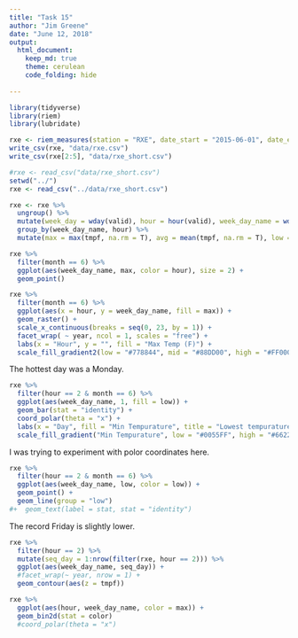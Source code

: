 ```yaml
---
title: "Task 15"
author: "Jim Greene"
date: "June 12, 2018"
output: 
  html_document:
    keep_md: true
    theme: cerulean
    code_folding: hide
    
---
```


```r
library(tidyverse)
library(riem)
library(lubridate)
```

```r
rxe <- riem_measures(station = "RXE", date_start = "2015-06-01", date_end = "2017-07-01")
write_csv(rxe, "data/rxe.csv")
write_csv(rxe[2:5], "data/rxe_short.csv")
```

```r
#rxe <- read_csv("data/rxe_short.csv")
setwd("../")
rxe <- read_csv("../data/rxe_short.csv")
```

```r
rxe <- rxe %>% 
  ungroup() %>% 
  mutate(week_day = wday(valid), hour = hour(valid), week_day_name = wday(valid, label = T), year = year(valid), month = month(valid)) %>% 
  group_by(week_day_name, hour) %>% 
  mutate(max = max(tmpf, na.rm = T), avg = mean(tmpf, na.rm = T), low = min(tmpf, na.rm = T))
```

```r
rxe %>%
  filter(month == 6) %>% 
  ggplot(aes(week_day_name, max, color = hour), size = 2) +
  geom_point()
```

```r
rxe %>% 
  filter(month == 6) %>% 
  ggplot(aes(x = hour, y = week_day_name, fill = max)) +
  geom_raster() +
  scale_x_continuous(breaks = seq(0, 23, by = 1)) +
  facet_wrap( ~ year, ncol = 1, scales = "free") +
  labs(x = "Hour", y = "", fill = "Max Temp (F)") +
  scale_fill_gradient2(low = "#778844", mid = "#88DD00", high = "#FF0000", midpoint = 70)
```

The hottest day was a Monday.

```r
rxe %>% 
  filter(hour == 2 & month == 6) %>% 
  ggplot(aes(week_day_name, 1, fill = low)) +
  geom_bar(stat = "identity") +
  coord_polar(theta = "x") + 
  labs(x = "Day", fill = "Min Tempurature", title = "Lowest tempuratures for June, 2015-2017") +
  scale_fill_gradient("Min Tempurature", low = "#0055FF", high = "#662200")
```

I was trying to experiment with polor coordinates here.

```r
rxe %>% 
  filter(hour == 2 & month == 6) %>% 
  ggplot(aes(week_day_name, low, color = low)) +
  geom_point() +
  geom_line(group = "low")
#+  geom_text(label = stat, stat = "identity")
```

The record Friday is slightly lower.




```r
rxe %>% 
  filter(hour == 2) %>% 
  mutate(seq_day = 1:nrow(filter(rxe, hour == 2))) %>% 
  ggplot(aes(week_day_name, seq_day)) +
  #facet_wrap(~ year, nrow = 1) +
  geom_contour(aes(z = tmpf))
```

```r
rxe %>% 
  ggplot(aes(hour, week_day_name, color = max)) +
  geom_bin2d(stat = color)
  #coord_polar(theta = "x")
```

